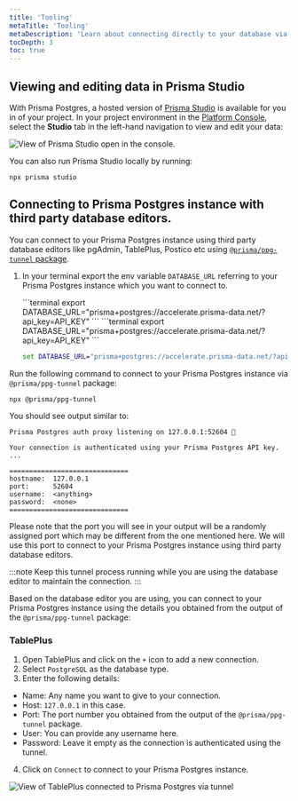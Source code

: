 ```yaml
---
title: 'Tooling'
metaTitle: 'Tooling'
metaDescription: 'Learn about connecting directly to your database via TCP tunnel'
tocDepth: 3
toc: true
---
```


## Viewing and editing data in Prisma Studio

With Prisma Postgres, a hosted version of [Prisma Studio](/orm/tools/prisma-studio) is available for you in of your project. In your project environment in the [Platform Console](https://console.prisma.io/), select the **Studio** tab in the left-hand navigation to view and edit your data:

![View of Prisma Studio open in the console.](/img/ppg-studio.png)

You can also run Prisma Studio locally by running:

```terminal
npx prisma studio
```

## Connecting to Prisma Postgres instance with third party database editors.

You can connect to your Prisma Postgres instance using third party database editors like pgAdmin, TablePlus, Postico etc using [`@prisma/ppg-tunnel` package](https://www.npmjs.com/package/@prisma/ppg-tunnel).

1. In your terminal export the env variable `DATABASE_URL` referring to your Prisma Postgres instance which you want to connect to.

    <TabbedContent code>

    <TabItem value="MacOS">
    ```terminal
    export DATABASE_URL="prisma+postgres://accelerate.prisma-data.net/?api_key=API_KEY"
    ```
    </TabItem>

    <TabItem value="Linux">
    ```terminal
    export DATABASE_URL="prisma+postgres://accelerate.prisma-data.net/?api_key=API_KEY"
    ```
    </TabItem>

    <TabItem value="Windows">

    ```cmd
    set DATABASE_URL="prisma+postgres://accelerate.prisma-data.net/?api_key=API_KEY"
    ```
    </TabItem>

    </TabbedContent>

Run the following command to connect to your Prisma Postgres instance via `@prisma/ppg-tunnel` package:

```terminal
npx @prisma/ppg-tunnel
```

You should see output similar to:

```terminal
Prisma Postgres auth proxy listening on 127.0.0.1:52604 🚀

Your connection is authenticated using your Prisma Postgres API key.
...

==============================
hostname:  127.0.0.1
port:      52604
username:  <anything>
password:  <none>
==============================
```

Please note that the port you will see in your output will be a randomly assigned port which may be different from the one mentioned here. We will use this port to connect to your Prisma Postgres instance using third party database editors.

:::note
Keep this tunnel process running while you are using the database editor to maintain the connection.
:::

Based on the database editor you are using, you can connect to your Prisma Postgres instance using the details you obtained from the output of the `@prisma/ppg-tunnel` package:

### TablePlus

1. Open TablePlus and click on the `+` icon to add a new connection.
2. Select `PostgreSQL` as the database type.
3. Enter the following details:

- Name: Any name you want to give to your connection.
- Host: `127.0.0.1` in this case. 
- Port: The port number you obtained from the output of the `@prisma/ppg-tunnel` package.
- User: You can provide any username here.
- Password: Leave it empty as the connection is authenticated using the tunnel.

4. Click on `Connect` to connect to your Prisma Postgres instance.

![View of TablePlus connected to Prisma Postgres via tunnel](/img/ppg-tableplus.png)